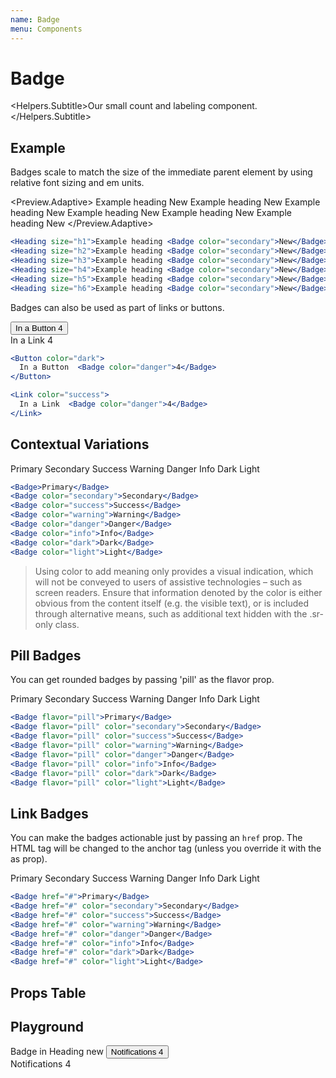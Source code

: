 ```yaml
---
name: Badge
menu: Components
---
```



# Badge
<Helpers.Subtitle>Our small count and labeling component.</Helpers.Subtitle>

## Example
Badges scale to match the size of the immediate parent element by using relative font sizing and em units.

<Preview.Adaptive>
  <Heading size="h1">Example heading <Badge color="secondary">New</Badge></Heading>
  <Heading size="h2">Example heading <Badge color="secondary">New</Badge></Heading>
  <Heading size="h3">Example heading <Badge color="secondary">New</Badge></Heading>
  <Heading size="h4">Example heading <Badge color="secondary">New</Badge></Heading>
  <Heading size="h5">Example heading <Badge color="secondary">New</Badge></Heading>
  <Heading size="h6">Example heading <Badge color="secondary">New</Badge></Heading>
</Preview.Adaptive>

```jsx
<Heading size="h1">Example heading <Badge color="secondary">New</Badge></Heading>
<Heading size="h2">Example heading <Badge color="secondary">New</Badge></Heading>
<Heading size="h3">Example heading <Badge color="secondary">New</Badge></Heading>
<Heading size="h4">Example heading <Badge color="secondary">New</Badge></Heading>
<Heading size="h5">Example heading <Badge color="secondary">New</Badge></Heading>
<Heading size="h6">Example heading <Badge color="secondary">New</Badge></Heading>
```

Badges can also be used as part of links or buttons.

<Preview>
  <Button color="dark">In a Button <Badge color="danger">4</Badge></Button>
  <br />
  <Link color="success">In a Link <Badge color="danger">4</Badge></Link>
</Preview>

```jsx
<Button color="dark">
  In a Button  <Badge color="danger">4</Badge>
</Button>

<Link color="success">
  In a Link  <Badge color="danger">4</Badge>
</Link>
```

## Contextual Variations

<Preview>
  <Spaced>
    <Badge>Primary</Badge>
    <Badge color="secondary">Secondary</Badge>
    <Badge color="success">Success</Badge>
    <Badge color="warning">Warning</Badge>
    <Badge color="danger">Danger</Badge>
    <Badge color="info">Info</Badge>
    <Badge color="dark">Dark</Badge>
    <Badge color="light">Light</Badge>
  </Spaced>
</Preview>

```jsx
<Badge>Primary</Badge>
<Badge color="secondary">Secondary</Badge>
<Badge color="success">Success</Badge>
<Badge color="warning">Warning</Badge>
<Badge color="danger">Danger</Badge>
<Badge color="info">Info</Badge>
<Badge color="dark">Dark</Badge>
<Badge color="light">Light</Badge>
```

>Using color to add meaning only provides a visual indication,
which will not be conveyed to users of assistive technologies – such as screen readers.
Ensure that information denoted by the color is either obvious from the content itself (e.g. the visible text),
or is included through alternative means, such as additional text hidden with the .sr-only class.

## Pill Badges
You can get rounded badges by passing 'pill' as the flavor prop.

<Preview>
  <Spaced>
    <Badge flavor="pill">Primary</Badge>
    <Badge flavor="pill" color="secondary">Secondary</Badge>
    <Badge flavor="pill" color="success">Success</Badge>
    <Badge flavor="pill" color="warning">Warning</Badge>
    <Badge flavor="pill" color="danger">Danger</Badge>
    <Badge flavor="pill" color="info">Info</Badge>
    <Badge flavor="pill" color="dark">Dark</Badge>
    <Badge flavor="pill" color="light">Light</Badge>
  </Spaced>
</Preview>


```jsx
<Badge flavor="pill">Primary</Badge>
<Badge flavor="pill" color="secondary">Secondary</Badge>
<Badge flavor="pill" color="success">Success</Badge>
<Badge flavor="pill" color="warning">Warning</Badge>
<Badge flavor="pill" color="danger">Danger</Badge>
<Badge flavor="pill" color="info">Info</Badge>
<Badge flavor="pill" color="dark">Dark</Badge>
<Badge flavor="pill" color="light">Light</Badge>
```

## Link Badges

You can make the badges actionable just by passing an `href` prop.
The HTML tag will be changed to the anchor tag (unless you override it with the as prop).

<Preview>
  <Spaced>
    <Badge href="#">Primary</Badge>
    <Badge href="#" color="secondary">Secondary</Badge>
    <Badge href="#" color="success">Success</Badge>
    <Badge href="#" color="warning">Warning</Badge>
    <Badge href="#" color="danger">Danger</Badge>
    <Badge href="#" color="info">Info</Badge>
    <Badge href="#" color="dark">Dark</Badge>
    <Badge href="#" color="light">Light</Badge>
  </Spaced>
</Preview>


```jsx
<Badge href="#">Primary</Badge>
<Badge href="#" color="secondary">Secondary</Badge>
<Badge href="#" color="success">Success</Badge>
<Badge href="#" color="warning">Warning</Badge>
<Badge href="#" color="danger">Danger</Badge>
<Badge href="#" color="info">Info</Badge>
<Badge href="#" color="dark">Dark</Badge>
<Badge href="#" color="light">Light</Badge>
```

## Props Table
<PropsTable of={BadgeType} />

## Playground

<Playground>
  <Heading size="h4">
    Badge in Heading <Badge>new</Badge>
  </Heading>
  <Button color="dark">
    Notifications <Badge color="danger">4</Badge>
  </Button>
  <div>
    <Link color="success">
      Notifications <Badge color="danger">4</Badge>
    </Link>
  </div>
</Playground>